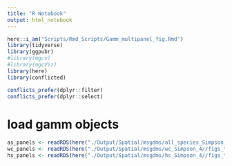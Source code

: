 ```yaml
---
title: "R Notebook"
output: html_notebook
---
```


```r
here::i_am("Scripts/Rmd_Scripts/Gamm_multipanel_fig.Rmd")
library(tidyverse)
library(ggpubr)
#library(mgcv)
#library(mgcViz)
library(here)
library(conflicted)

conflicts_prefer(dplyr::filter)
conflicts_prefer(dplyr::select)
```

# load gamm objects
```r


as_panels <- readRDS(here("./Output/Spatial/msgdms/all_species_Simpson_4//figs_tables//msgdm_single_splines.rds"))
wc_panels <- readRDS(here("./Output/Spatial/msgdms/wc_Simpson_4//figs_tables//msgdm_single_splines.rds"))
hs_panels <- readRDS(here("./Output/Spatial/msgdms/hs_Simpson_4//figs_tables//msgdm_single_splines.rds"))
```

